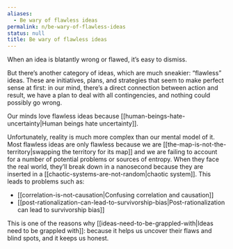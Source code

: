 ```yaml
---
aliases:
  - Be wary of flawless ideas
permalink: n/be-wary-of-flawless-ideas
status: null
title: Be wary of flawless ideas
---
```

When an idea is blatantly wrong or flawed, it’s easy to dismiss.

But there’s another category of ideas, which are much sneakier: “flawless” ideas. These are initiatives, plans, and strategies that seem to make perfect sense at first: in our mind, there’s a direct connection between action and result, we have a plan to deal with all contingencies, and nothing could possibly go wrong.

Our minds love flawless ideas because [[human-beings-hate-uncertainty|Human beings hate uncertainty]].

Unfortunately, reality is much more complex than our mental model of it. Most flawless ideas are only flawless because we are [[the-map-is-not-the-territory|swapping the territory for its map]] and we are failing to account for a number of potential problems or sources of entropy. When they face the real world, they’ll break down in a nanosecond because they are inserted in a [[chaotic-systems-are-not-random|chaotic system]]. This leads to problems such as:

- [[correlation-is-not-causation|Confusing correlation and causation]]
- [[post-rationalization-can-lead-to-survivorship-bias|Post-rationalization can lead to survivorship bias]]

This is one of the reasons why [[ideas-need-to-be-grappled-with|Ideas need to be grappled with]]: because it helps us uncover their flaws and blind spots, and it keeps us honest.
